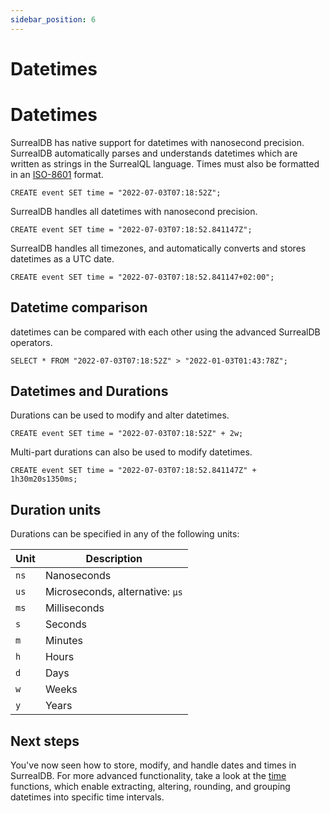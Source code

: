 ```yaml
---
sidebar_position: 6
---
```


# Datetimes

# Datetimes

SurrealDB has native support for datetimes with nanosecond precision. SurrealDB automatically parses and understands datetimes which are written as strings in the SurrealQL language. Times must also be formatted in an [ISO-8601](https://en.wikipedia.org/wiki/ISO_8601) format.

```surql
CREATE event SET time = "2022-07-03T07:18:52Z";
```
SurrealDB handles all datetimes with nanosecond precision.

```surql
CREATE event SET time = "2022-07-03T07:18:52.841147Z";
```

SurrealDB handles all timezones, and automatically converts and stores datetimes as a UTC date.

```surql
CREATE event SET time = "2022-07-03T07:18:52.841147+02:00";
```

## Datetime comparison
datetimes can be compared with each other using the advanced SurrealDB operators.

```surql
SELECT * FROM "2022-07-03T07:18:52Z" > "2022-01-03T01:43:78Z";
```

## Datetimes and Durations

Durations can be used to modify and alter datetimes.

```surql
CREATE event SET time = "2022-07-03T07:18:52Z" + 2w;
```

Multi-part durations can also be used to modify datetimes.

```surql
CREATE event SET time = "2022-07-03T07:18:52.841147Z" + 1h30m20s1350ms;
```

## Duration units

Durations can be specified in any of the following units:

| Unit | Description |
| ---- | ----------- |
| `ns` | Nanoseconds |
| `us` | Microseconds, alternative: `µs` |
| `ms` | Milliseconds |
| `s` | Seconds |
| `m` | Minutes |
| `h` | Hours |
| `d` | Days |
| `w` | Weeks |
| `y` | Years |

## Next steps
You've now seen how to store, modify, and handle dates and times in SurrealDB. For more advanced functionality, take a look at the [time](/docs/1.1.x/surrealql/functions/time) functions, which enable extracting, altering, rounding, and grouping datetimes into specific time intervals.